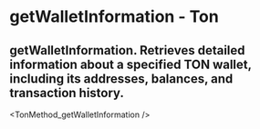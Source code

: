 # getWalletInformation - Ton

## getWalletInformation. Retrieves detailed information about a specified TON wallet, including its addresses, balances, and transaction history.


<TonMethod_getWalletInformation />
